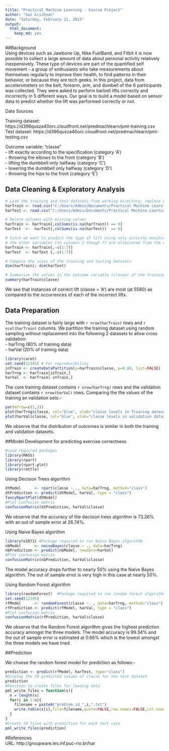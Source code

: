 ```yaml
---
title: "Practical Machine Learning - Course Project"
author: "Sai krishnan"
date: "Saturday, February 21, 2015"
output:
  html_document:
    keep_md: yes
---
```

##Background  
Using devices such as Jawbone Up, Nike FuelBand, and Fitbit it is now possible to collect a large amount of data about personal activity relatively inexpensively. These type of devices are part of the quantified self movement - a group of enthusiasts who take measurements about themselves regularly to improve their health, to find patterns in their behavior, or because they are tech geeks. In this project, data from accelerometers on the belt, forearm, arm, and dumbell of the 6 participants was collected. They were asked to perform barbell lifts correctly and incorrectly in 5 different ways. Our goal is to build a model based on sensor data to predict whether the lift was performed correctly or not. 

Data Sources  

Training dataset: https://d396qusza40orc.cloudfront.net/predmachlearn/pml-training.csv  
Test dataset: https://d396qusza40orc.cloudfront.net/predmachlearn/pml-testing.csv  

Outcome variable: "classe"  
- lift exactly according to the specification (category 'A')  
- throwing the elbows to the front            (category 'B')  
- lifting the dumbbell only halfway           (category 'C')  
- lowering the dumbbell only halfway          (category 'D')  
- throwing the hips to the front              (category 'E')  

## Data Cleaning & Exploratory Analysis  
  
```r
# Load the training and test datasets from working directory; replace missing values with 'NA'
harTrain <- read.csv("C:/Users/Admin/Documents/Practical Machine Learning/Project/pml-training.csv",header=TRUE,na.strings=c("NA","")) 
harTest <- read.csv("C:/Users/Admin/Documents/Practical Machine Learning/Project/pml-testing.csv",header=TRUE,na.strings=c("NA",""))

# Delete columns with missing values
harTrain <- harTrain[,colSums(is.na(harTrain)) == 0]
harTest  <-  harTest[,colSums(is.na(harTest))  == 0]

# Since we want to predict the type of lift using only activity monitor data, 
# the other variables (in columns 1 though 7) are eliminated from the datasets  
harTrain <- harTrain[,-c(1:7)]
harTest  <- harTest [,-c(1:7)]

# Compare the sizes of the training and testing datasets  
dim(harTrain); dim(harTest)

# Summarize the values in the outcome variable (classe) of the training dataset
summary(harTrain$classe)
```
We see that instances of correct lift (classe = 'A') are most (at 5580) as compared to the occurrences of each of the incorrect lifts.  

## Data Preparation  
The training dataset is fairly large with `r nrow(harTrain)` rows and `r ncol(harTrain)` columns. We partition the training dataset using random sampling without replacement into the following 2 datasets to allow cross validation:  
- harTrng (80% of training data)    
- harVal  (20% of training data)  

```r
library(caret)
set.seed(12345) # For reproducibility
inTrain <- createDataPartition(y=harTrain$classe, p=0.80, list=FALSE)
harTrng <- harTrain[inTrain,]
harVal  <- harTrain[-inTrain,]
```  
The core training dataset contains `r nrow(harTrng)` rows and the validation dataset contains `r nrow(harVal)` rows.  Comparing the the values of the training an validation sets:- 
```r
par(mfrow=c(1,2))
plot(harTrng$classe, col="blue", xlab="classe levels in Training dataset", ylab="Frequency")
plot(harVal$classe, col="blue", xlab="classe levels in validation dataset", ylab="Frequency")
```
We observe that the distribution of outcomes is similar in both the training and validation datasets.  

##Model Development for predicting exercise correctness  
```r
#Load required packages
library(MASS)
library(rpart)
library(rpart.plot)
library(rattle)
```
Using Decision Trees algorithm  
```r
dtModel      <- rpart(classe ~ ., data=harTrng, method="class")
dtPrediction <- predict(dtModel, harVal, type = "class")
fancyRpartPlot(dtModel)
#Plot confusion matrix
confusionMatrix(dtPrediction, harVal$classe)
```
We observe that the accuracy of the decision trees algorithm is 73.26% with an out of sample error at 26.74%.  

Using Naive Bayes algorithm  
```r
library(e1071) #Package required to run Naive Bayes algorithm
nbModel      <- naiveBayes(classe ~ ., data=harTrng)
nbPrediction <- predict(nbModel, newdata=harVal)
#Plot confusion matrix
confusionMatrix(nbPrediction, harVal$classe)
```
The model accuracy drops further to nearly 50% using the Naive Bayes algorithm. The out of sample error is very high in this case at nearly 50%.  

Using Random Forest algorithm  
```r
library(randomForest)  #Package required to run random forest algorithm
set.seed(12345)
rfModel      <- randomForest(classe ~. , data=harTrng, method="class")
rfPrediction <- predict(rfModel, harVal, type = "class")
#Plot confusion matrix
confusionMatrix(rfPrediction, harVal$classe)
```
We observe that the Random Forest algorithm gives the highest prediction accuracy amongst the three models. The model accuracy is 99.34% and the out of sample error is estimated at 0.66% which is the lowest amongst the three models we have tried.  

##Prediction  

We choose the random forest model for prediction as follows:-  
```r
prediction <- predict(rfModel, harTest, type="class")
#Display the 20 predicted values of classe for the test dataset 
prediction
#Function to create files for loading data
pml_write_files = function(x){
  n = length(x)
  for(i in 1:n){
    filename = paste0("problem_id_",i,".txt")
    write.table(x[i],file=filename,quote=FALSE,row.names=FALSE,col.names=FALSE)
  }
}
#Create 20 files with prediction for each test case
pml_write_files(prediction)
```
#References  
URL: http://groupware.les.inf.puc-rio.br/har  
